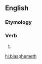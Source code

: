 ==English==

===Etymology===
{{suffix|blaspheme|eth|lang=en}}

===Verb===
{{head|en|verb form}}

# {{en-archaic third-person singular of|blaspheme}}

[[hi:blasphemeth]]